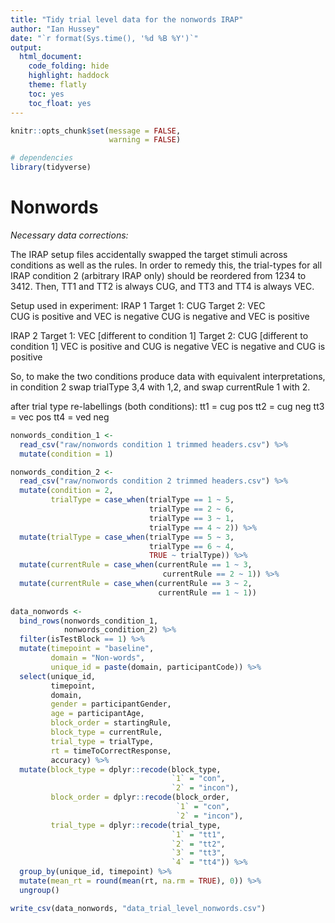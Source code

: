 ```yaml
---
title: "Tidy trial level data for the nonwords IRAP"
author: "Ian Hussey"
date: "`r format(Sys.time(), '%d %B %Y')`"
output:
  html_document:
    code_folding: hide
    highlight: haddock
    theme: flatly
    toc: yes
    toc_float: yes
---
```


```r
knitr::opts_chunk$set(message = FALSE,
                      warning = FALSE)
```

```r

# dependencies
library(tidyverse)

```

# Nonwords

*Necessary data corrections:*

The IRAP setup files accidentally swapped the target stimuli across conditions as well as the rules. In order to remedy this, the trial-types for all IRAP condition 2 (arbitrary IRAP only) should be reordered from 1234 to 3412. Then, TT1 and TT2 is always CUG, and TT3 and TT4 is always VEC.

Setup used in experiment:
IRAP 1
Target 1: CUG
Target 2: VEC	
CUG is positive and VEC is negative
CUG is negative and VEC is positive

IRAP 2
Target 1: VEC	[different to condition 1]
Target 2: CUG	[different to condition 1]
VEC is positive and CUG is negative
VEC is negative and CUG is positive


So, to make the two conditions produce data with equivalent interpretations, in condition 2 swap trialType 3,4 with 1,2, and swap currentRule 1 with 2.

after trial type re-labellings (both conditions):
tt1 = cug pos
tt2 = cug neg
tt3 = vec pos
tt4 = ved neg

```r

nonwords_condition_1 <- 
  read_csv("raw/nonwords condition 1 trimmed headers.csv") %>%
  mutate(condition = 1)

nonwords_condition_2 <- 
  read_csv("raw/nonwords condition 2 trimmed headers.csv") %>%
  mutate(condition = 2,
         trialType = case_when(trialType == 1 ~ 5,
                               trialType == 2 ~ 6,
                               trialType == 3 ~ 1,
                               trialType == 4 ~ 2)) %>%
  mutate(trialType = case_when(trialType == 5 ~ 3,
                               trialType == 6 ~ 4,
                               TRUE ~ trialType)) %>%
  mutate(currentRule = case_when(currentRule == 1 ~ 3,
                                  currentRule == 2 ~ 1)) %>%
  mutate(currentRule = case_when(currentRule == 3 ~ 2,
                                 currentRule == 1 ~ 1))
  
data_nonwords <- 
  bind_rows(nonwords_condition_1,
            nonwords_condition_2) %>%
  filter(isTestBlock == 1) %>%
  mutate(timepoint = "baseline", 
         domain = "Non-words",
         unique_id = paste(domain, participantCode)) %>%
  select(unique_id, 
         timepoint,
         domain,
         gender = participantGender,
         age = participantAge, 
         block_order = startingRule, 
         block_type = currentRule, 
         trial_type = trialType, 
         rt = timeToCorrectResponse,
         accuracy) %>%
  mutate(block_type = dplyr::recode(block_type,
                                    `1` = "con",
                                    `2` = "incon"),
         block_order = dplyr::recode(block_order,
                                     `1` = "con",
                                     `2` = "incon"),
         trial_type = dplyr::recode(trial_type,
                                    `1` = "tt1",
                                    `2` = "tt2",
                                    `3` = "tt3",
                                    `4` = "tt4")) %>%
  group_by(unique_id, timepoint) %>%
  mutate(mean_rt = round(mean(rt, na.rm = TRUE), 0)) %>%
  ungroup()

write_csv(data_nonwords, "data_trial_level_nonwords.csv")

```
